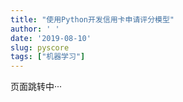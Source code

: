 ```yaml
---
title: "使用Python开发信用卡申请评分模型"
author: ' '
date: '2019-08-10'
slug: pyscore
tags: ["机器学习"]
---
```


页面跳转中···

<script>

window.location.replace("https://xsong.ltd/archives/pandas/scorecard")

</script>

